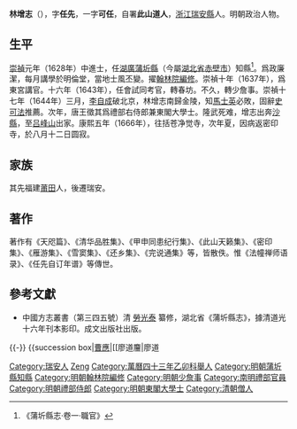 {{明清人物信息框
| 姓名 = 林增志
| 原名 =
| 圖片名稱 = 
| 圖片大小 = 220px
| 圖片說明 = 
| 最高職務 = 禮部右侍郎兼東閣大學士
| 最高散阶 =
| 國家 = 大明
| 爵位 =
| 籍貫 = [[浙江|浙江]][[瑞安縣|瑞安縣]]
| 族裔 = 漢族
| 旗籍 = 
| 字號 = 字任先，一字可任，自署此山道人
| 室名 = 
| 諡號 = 
| 出生日期 = 明[[萬曆|萬曆]]二十一年（1593年）
| 出生地點 = 
| 逝世日期 = 清[[康熙|康熙]]五年（1666年）
| 逝世地點 = 
| 墓葬 =
| 配偶 =
| 親屬 = 
| 出身 = 
*崇禎元年戊辰科同進士出身
| 經歷 = 
| 著作 =
}}

'''林增志'''（{{bd|1593年||1667年||Lin林}}），字'''任先'''，一字'''可任'''，自署'''此山道人'''，[[浙江|浙江]][[瑞安縣|瑞安縣]]人。明朝政治人物。

==生平==
[[崇禎|崇禎]]元年（1628年）中進士，任[[湖廣承宣佈政使司|湖廣]][[蒲圻縣|蒲圻縣]]（今屬[[湖北省|湖北省]][[赤壁市|赤壁市]]）知縣<ref>《蒲圻縣志·卷一·職官》</ref>。爲政廉潔，每月講學於明倫堂，當地士風丕變。擢[[翰林院|翰林院]][[編修|編修]]。崇禎十年（1637年），爲東宮講官。十六年（1643年），任會試同考官，轉春坊。不久，轉少詹事。崇禎十七年（1644年）三月，[[李自成|李自成]]破北京，林增志南歸金陵，知[[馬士英|馬士英]]必敗，固辭[[史可法|史可法]]推薦。次年，唐王徵其爲禮部右侍郎兼東閣大學士。隆武死难，增志出奔[[沙縣|沙縣]]，至[[吕峰山|吕峰山]]出家。康熙五年（1666年），往括苍净觉寺，次年夏，因病返密印寺，於八月十二日圆寂。

== 家族 ==
其先福建[[莆田|莆田]]人，後遷瑞安。

== 著作 ==
著作有《天咫篇》、《清华品胜集》、《甲申同患纪行集》、《此山天籁集》、《密印集》、《雁游集》、《雪窦集》、《还乡集》、《完说通集》等，皆散佚。惟《法幢禅师语录》、《任先自订年谱》等傳世。

== 參考文獻 ==
{{reflist}}
*中國方志叢書（第三四五號）清 [[勞光泰|勞光泰]] 纂修，湖北省《蒲圻縣志》，據清道光十六年刊本影印。成文出版社出版。

{{-}}
{{start box}}
{{s-off}}
{{succession box|[[曹應|曹應]]|[[廖道麠|廖道{{僻字]]|[[湖廣承宣佈政使司|湖廣]][[蒲圻縣|蒲圻縣]][[蒲圻縣知縣列表|知縣]]|<small>[[崇禎|崇禎]]元年（1628年）上任</small>}}
{{end box}}

{{崇禎元年戊辰科殿試金榜}}

{{Authority control}}

{{DEFAULTSORT:Lin林}}
[[Category:瑞安人|Category:瑞安人]]
[[Category:林姓|Zeng]]
[[Category:萬曆四十三年乙卯科舉人|Category:萬曆四十三年乙卯科舉人]]
[[Category:明朝蒲圻縣知縣|Category:明朝蒲圻縣知縣]]
[[Category:明朝翰林院編修|Category:明朝翰林院編修]]
[[Category:明朝少詹事|Category:明朝少詹事]]
[[Category:南明禮部官員|Category:南明禮部官員]]
[[Category:明朝禮部侍郎|Category:明朝禮部侍郎]]
[[Category:明朝東閣大學士|Category:明朝東閣大學士]]
[[Category:清朝僧人|Category:清朝僧人]]